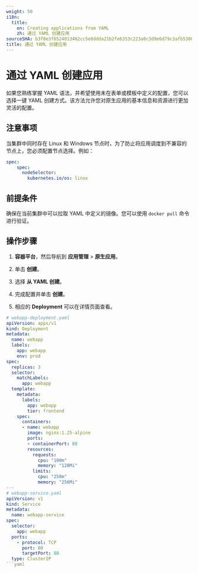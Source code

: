 ```yaml
---
weight: 50
i18n:
  title:
    en: Creating applications from YAML
    zh: 通过 YAML 创建应用
sourceSHA: b3f0e3f6524013462cc5e8ddda21b2fe6353c223a0c3d9e6d79c3afb530047b5
title: 通过 YAML 创建应用
---
```


# 通过 YAML 创建应用

如果您熟练掌握 YAML 语法，并希望使用未在表单或模板中定义的配置，您可以选择一键 YAML 创建方式。该方法允许您对原生应用的基本信息和资源进行更加灵活的配置。

## 注意事项

当集群中同时存在 Linux 和 Windows 节点时，为了防止将应用调度到不兼容的节点上，您必须配置节点选择。例如：

```yaml
spec:
    spec:
      nodeSelector:
        kubernetes.io/os: linux
```

## 前提条件

确保在当前集群中可以拉取 YAML 中定义的镜像。您可以使用 `docker pull` 命令进行验证。

## 操作步骤

1. **容器平台**，然后导航到 **应用管理** > **原生应用**。

2. 单击 **创建**。

3. 选择 **从 YAML 创建**。

4. 完成配置并单击 **创建**。

5. 相应的 **Deployment** 可以在详情页面查看。

````yaml
# webapp-deployment.yaml
apiVersion: apps/v1
kind: Deployment
metadata:
  name: webapp
  labels:
    app: webapp
    env: prod
spec:
  replicas: 3
  selector:
    matchLabels:
      app: webapp
  template:
    metadata:
      labels:
        app: webapp
        tier: frontend
    spec:
      containers:
      - name: webapp
        image: nginx:1.25-alpine
        ports:
        - containerPort: 80
        resources:
          requests:
            cpu: "100m"
            memory: "128Mi"
          limits:
            cpu: "250m"
            memory: "256Mi"
---
# webapp-service.yaml
apiVersion: v1
kind: Service
metadata:
  name: webapp-service
spec:
  selector:
    app: webapp
  ports:
    - protocol: TCP
      port: 80
      targetPort: 80
  type: ClusterIP
```yaml
````
